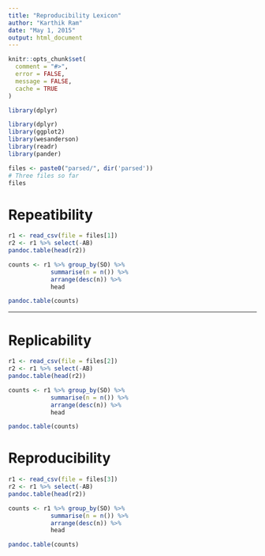 ```yaml
---
title: "Reproducibility Lexicon"
author: "Karthik Ram"
date: "May 1, 2015"
output: html_document
---
```


```r
knitr::opts_chunk$set(
  comment = "#>",
  error = FALSE,
  message = FALSE,
  cache = TRUE
)
```

```r
library(dplyr)
```

```r
library(dplyr)
library(ggplot2)
library(wesanderson)
library(readr)
library(pander)
```

```r
files <- paste0("parsed/", dir('parsed'))
# Three files so far
files
```

# Repeatibility

```r
r1 <- read_csv(file = files[1])
r2 <- r1 %>% select(-AB)
pandoc.table(head(r2))
```

```r
counts <- r1 %>% group_by(SO) %>% 
            summarise(n = n()) %>% 
            arrange(desc(n)) %>% 
            head

pandoc.table(counts)
```

---

# Replicability

```r
r1 <- read_csv(file = files[2])
r2 <- r1 %>% select(-AB)
pandoc.table(head(r2))
```

```r
counts <- r1 %>% group_by(SO) %>% 
            summarise(n = n()) %>% 
            arrange(desc(n)) %>% 
            head

pandoc.table(counts)
```  

# Reproducibility

```r
r1 <- read_csv(file = files[3])
r2 <- r1 %>% select(-AB)
pandoc.table(head(r2))
```

```r
counts <- r1 %>% group_by(SO) %>% 
            summarise(n = n()) %>% 
            arrange(desc(n)) %>% 
            head

pandoc.table(counts)
```
  
  
  
